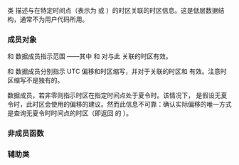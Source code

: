 {{cpp/chrono/title|sys_info}}
{{cpp/chrono/sys_info/navbar}}
{{ddcl|header=chrono|since=c++20|
struct sys_info;
}}

类 {{tt|sys_info}} 描述与在特定时间点（表示为 {{lc|std::chrono::sys_time}} 或 {{lc|std::chrono::local_time}}）的时区关联的时区信息。这是低层数据结构，通常不为用户代码所用。

=== 成员对象 ===
{{dsc begin}}
{{dsc hitem |成员对象|类型}}
{{dsc|{{tt|begin}}, {{tt|end}}|{{lc|std::chrono::sys_seconds}}}}
{{dsc|{{tt|offset}}|{{lc|std::chrono::seconds}}}}
{{dsc|{{tt|save}}|{{lc|std::chrono::minutes}}}}
{{dsc|{{tt|abbrev}}|{{lc|std::string}}}}
{{dsc end}}

{{tt|begin}} 和 {{tt|end}} 数据成员指示范围 {{range plain|begin|end}} ——其中 {{tt|offset}} 和 {{tt|abbrev}} 对与此 {{tt|sys_info}} 关联的时区有效。

{{tt|offset}} 和 {{tt|abbrev}} 数据成员分别指示 UTC 偏移和时区缩写，并对于关联的时区和 {{lc|std::chrono::time_point}} 有效。注意时区缩写不是独有的。

{{tt|save}} 数据成员，若非零则指示时区在指定时间点处于夏令时。该情况下，{{c|offset - save}} 是假设无夏令时，此时区会使用的偏移的建议。然而此信息不可靠：确认实际偏移的唯一方式是查询无夏令时时间点的时区（即返回 {{c|1=save == 0min}} 的 {{tt|sys_info}}）。

=== 非成员函数 ===
{{dsc begin}}
{{dsc inc|cpp/chrono/sys_info/dsc operator ltlt}}
{{dsc end}}

=== 辅助类 ===
{{dsc begin}}
{{dsc inc|cpp/chrono/dsc formatter|sys_info}}
{{dsc end}}

{{langlinks|en|es|ja|ru}}